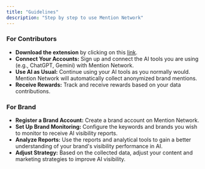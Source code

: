 ```yaml
---
title: "Guidelines"
description: "Step by step to use Mention Network"
---
```


### For Contributors

- **Download the extension** by clicking on this [<u>link</u>](https://chromewebstore.google.com/detail/mention-network/dkdkgolbbhndgncnaogbdgdnldopcggj).
- **Connect Your Accounts:** Sign up and connect the AI tools you are using (e.g., ChatGPT, Gemini) with Mention Network.
- **Use AI as Usual:** Continue using your AI tools as you normally would. Mention Network will automatically collect anonymized brand mentions.
- **Receive Rewards:** Track and receive rewards based on your data contributions.

### For Brand

- **Register a Brand Account:** Create a brand account on Mention Network.
- **Set Up Brand Monitoring:** Configure the keywords and brands you wish to monitor to receive AI visibility reports.
- **Analyze Reports:** Use the reports and analytical tools to gain a better understanding of your brand's visibility performance in AI.
- **Adjust Strategy:** Based on the collected data, adjust your content and marketing strategies to improve AI visibility.